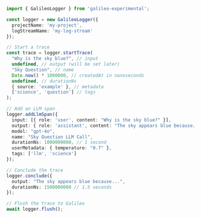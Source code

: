 ```typescript TypeScript
import { GalileoLogger } from 'galileo-experimental';

const logger = new GalileoLogger({
  projectName: 'my-project',
  logStreamName: 'my-log-stream'
});

// Start a trace
const trace = logger.startTrace(
  "Why is the sky blue?", // input
  undefined, // output (will be set later)
  "Sky Question", // name
  Date.now() * 1000000, // createdAt in nanoseconds
  undefined, // durationNs
  { source: 'example' }, // metadata
  ['science', 'question'] // tags
);

// Add an LLM span
logger.addLlmSpan({
  input: [{ role: 'user', content: "Why is the sky blue?" }],
  output: { role: 'assistant', content: "The sky appears blue because..." },
  model: "gpt-4o",
  name: "Sky Question LLM Call",
  durationNs: 1000000000, // 1 second
  userMetadata: { temperature: "0.7" },
  tags: ['llm', 'science']
});

// Conclude the trace
logger.conclude({
  output: "The sky appears blue because...",
  durationNs: 1500000000 // 1.5 seconds
});

// Flush the trace to Galileo
await logger.flush(); 